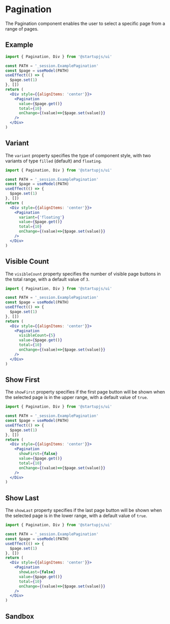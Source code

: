 
# Pagination

The Pagination component enables the user to select a specific page from a range of pages.

## Example

```jsx
import { Pagination, Div } from '@startupjs/ui'
```

```jsx example
const PATH = '_session.ExamplePagination'
const $page = useModel(PATH)
useEffect(() => {
  $page.set(1)
}, [])
return (
  <Div style={{alignItems: 'center'}}>
    <Pagination
      value={$page.get()}
      total={10}
      onChange={(value)=>{$page.set(value)}}
    />
  </Div>
)
```

## Variant

The `variant` property specifies the type of component style, with two variants of type `filled` (default) and `floating`.

```jsx
import { Pagination, Div } from '@startupjs/ui'
```

```jsx example
const PATH = '_session.ExamplePagination'
const $page = useModel(PATH)
useEffect(() => {
  $page.set(1)
}, [])
return (
  <Div style={{alignItems: 'center'}}>
    <Pagination
      variant={'floating'}
      value={$page.get()}
      total={10}
      onChange={(value)=>{$page.set(value)}}
    />
  </Div>
)
```

## Visible Count

The `visibleCount` property specifies the number of visible page buttons in the total range, with a default value of `3`.

```jsx
import { Pagination, Div } from '@startupjs/ui'
```

```jsx example
const PATH = '_session.ExamplePagination'
const $page = useModel(PATH)
useEffect(() => {
  $page.set(1)
}, [])
return (
  <Div style={{alignItems: 'center'}}>
    <Pagination
      visibleCount={5}
      value={$page.get()}
      total={10}
      onChange={(value)=>{$page.set(value)}}
    />
  </Div>
)
```

## Show First

The `showFirst` property specifies if the first page button will be shown when the selected page is in the upper range, with a default value of `true`.

```jsx
import { Pagination, Div } from '@startupjs/ui'
```

```jsx example
const PATH = '_session.ExamplePagination'
const $page = useModel(PATH)
useEffect(() => {
  $page.set(1)
}, [])
return (
  <Div style={{alignItems: 'center'}}>
    <Pagination
      showFirst={false}
      value={$page.get()}
      total={10}
      onChange={(value)=>{$page.set(value)}}
    />
  </Div>
)
```

## Show Last

The `showLast` property specifies if the last page button will be shown when the selected page is in the lower range, with a default value of `true`.

```jsx
import { Pagination, Div } from '@startupjs/ui'
```

```jsx example
const PATH = '_session.ExamplePagination'
const $page = useModel(PATH)
useEffect(() => {
  $page.set(1)
}, [])
return (
  <Div style={{alignItems: 'center'}}>
    <Pagination
      showLast={false}
      value={$page.get()}
      total={10}
      onChange={(value)=>{$page.set(value)}}
    />
  </Div>
)
```

## Sandbox

<Sandbox Component={Pagination} />